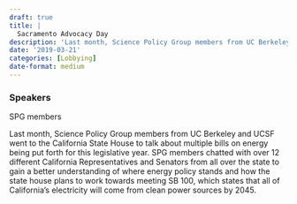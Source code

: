 ```yaml
---
draft: true 
title: |
  Sacramento Advocacy Day
description: 'Last month, Science Policy Group members from UC Berkeley and UCSF went to the California State House to talk about multiple bills on energy being put forth for this legislative year.'
date: '2019-03-21'
categories: [Lobbying]
date-format: medium 
---
```



### Speakers  
SPG members

Last month, Science Policy Group members from UC Berkeley and UCSF went to the California State House to talk about multiple bills on energy being put forth for this legislative year. SPG members chatted with over 12 different California Representatives and Senators from all over the state to gain a better understanding of where energy policy stands and how the state house plans to work towards meeting SB 100, which states that all of California’s electricity will come from clean power sources by 2045.


